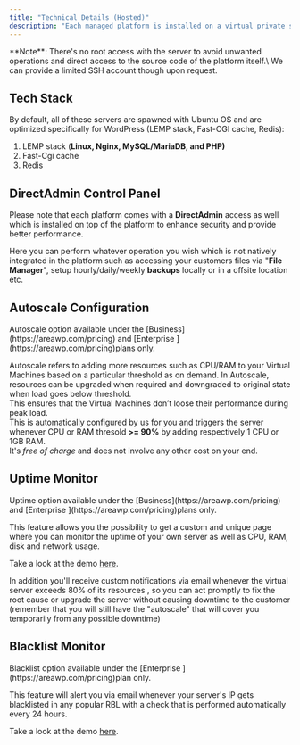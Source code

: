```yaml
---
title: "Technical Details (Hosted)"
description: "Each managed platform is installed on a virtual private server (KVM virtualization) fully isolated and with resources dedicated to you and with DDoS protection enabled."
---
```


<Info>
  **Note**: There's no root access with the server to avoid unwanted operations and direct access to the source code of the platform itself.\
  We can provide a limited SSH account though upon request.
</Info>

## Tech Stack

By default,  all of these servers are spawned with Ubuntu OS and are optimized specifically for WordPress (LEMP stack, Fast-CGI cache, Redis):

1. LEMP stack (**Linux, Nginx, MySQL/MariaDB, and PHP)**
2. Fast-Cgi cache
3. Redis

## DirectAdmin Control Panel

Please note that each platform comes with a **DirectAdmin** access as well which is installed on top of the platform to enhance security and provide better performance.

Here you can perform whatever operation you wish which is not natively integrated in the platform such as accessing your customers files via "**File Manager**", setup hourly/daily/weekly **backups** locally or in a offsite location etc.

## Autoscale Configuration

<Tip>
  Autoscale option available under the [Business](https://areawp.com/pricing) and [Enterprise ](https://areawp.com/pricing)plans only.
</Tip>

Autoscale refers to adding more resources such as CPU/RAM to your Virtual Machines based on a particular threshold as on demand. In Autoscale, resources can be upgraded when required and downgraded to original state when load goes below threshold.\
This ensures that the Virtual Machines don’t loose their performance during peak load.\
This is automatically configured by us for you and triggers the server whenever CPU or RAM thresold **\>= 90%** by adding respectively 1 CPU or 1GB RAM.\
It's _free of charge_ and does not involve any other cost on your end.

## Uptime Monitor

<Tip>
  Uptime option available under the [Business](https://areawp.com/pricing) and [Enterprise ](https://areawp.com/pricing)plans only.
</Tip>

This feature allows you the possibility to get a custom and unique page where you can monitor the uptime of your own server as well as CPU, RAM, disk and network usage.

Take a look at the demo [here](https://status.areawp.com/report/uptime/61f2fe493612fd989206729c381f02c5/).

In addition you'll receive custom notifications via email whenever the virtual server exceeds 80% of its resources , so you can act promptly to fix the root cause or upgrade the server without causing downtime to the customer (remember that you will still have the "autoscale" that will cover you temporarily from any possible downtime)

## Blacklist Monitor

<Tip>
  Blacklist option available under the [Enterprise ](https://areawp.com/pricing)plan only.
</Tip>

This feature will alert you via email whenever your server's IP gets blacklisted in any popular RBL with a check that is performed automatically every 24 hours.

Take a look at the demo [here](https://status.areawp.com/report/uptime/61f2fe493612fd989206729c381f02c5/).
